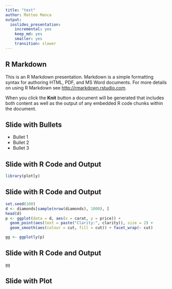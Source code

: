 ```yaml
---
title: "test"
author: Matteo Manca
output: 
  ioslides_presentation: 
    incremental: yes
    keep_md: yes
    smaller: yes
    transition: slower
---
```


## R Markdown

This is an R Markdown presentation. Markdown is a simple formatting syntax for authoring HTML, PDF, and MS Word documents. For more details on using R Markdown see <http://rmarkdown.rstudio.com>.

When you click the **Knit** button a document will be generated that includes both content as well as the output of any embedded R code chunks within the document.

## Slide with Bullets

- Bullet 1
- Bullet 2
- Bullet 3

## Slide with R Code and Output

```r
library(plotly)
```

## Slide with R Code and Output

```r

set.seed(100)
d <- diamonds[sample(nrow(diamonds), 1000), ]
head(d)
p <- ggplot(data = d, aes(x = carat, y = price)) +
  geom_point(aes(text = paste("Clarity:", clarity)), size = 2) +
  geom_smooth(aes(colour = cut, fill = cut)) + facet_wrap(~ cut)

gg <- ggplotly(p)

```

## Slide with R Code and Output

```r
gg
```

## Slide with Plot

```r

```

